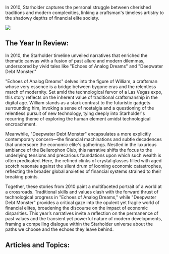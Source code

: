 In 2010, Starholder captures the personal struggle between cherished traditions and modern complexities, linking a craftsman's timeless artistry to the shadowy depths of financial elite society.

![](https://www.blockstar.com/wp-content/uploads/2024/06/2011_deepwater.png)

## The Year In Review:
In 2010, the Starholder timeline unveiled narratives that enriched the thematic canvas with a fusion of past allure and modern dilemmas, underscored by vivid tales like "Echoes of Analog Dreams" and "Deepwater Debt Monster."

"Echoes of Analog Dreams" delves into the figure of William, a craftsman whose very essence is a bridge between bygone eras and the relentless march of modernity. Set amid the technological fervor of a Las Vegas expo, this story reflects on the inherent value of traditional craftsmanship in the digital age. William stands as a stark contrast to the futuristic gadgets surrounding him, invoking a sense of nostalgia and a questioning of the relentless pursuit of new technology, tying deeply into Starholder's recurring theme of exploring the human element amidst technological encroachment.

Meanwhile, "Deepwater Debt Monster" encapsulates a more explicitly contemporary concern—the financial machinations and subtle decadences that underscore the economic elite's gatherings. Nestled in the luxurious ambiance of the Bellerophon Club, this narrative shifts the focus to the underlying tensions and precarious foundations upon which such wealth is often predicated. Here, the refined clinks of crystal glasses filled with aged scotch resonate against the silent drum of looming economic catastrophes, reflecting the broader global anxieties of financial systems strained to their breaking points.

Together, these stories from 2010 paint a multifaceted portrait of a world at a crossroads. Traditional skills and values clash with the forward thrust of technological progress in "Echoes of Analog Dreams," while "Deepwater Debt Monster" provides a critical gaze into the opulent yet fragile world of financial elites, broadening the discourse on the impact of economic disparities. This year’s narratives invite a reflection on the permanence of past values and the transient yet powerful nature of modern developments, framing a compelling dialogue within the Starholder universe about the paths we choose and the echoes they leave behind.

## Articles and Topics:

